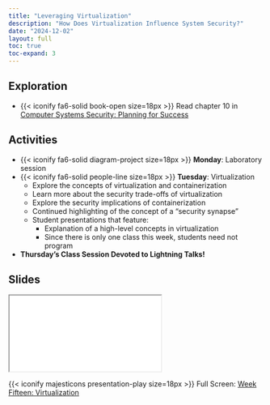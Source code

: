 ```yaml
---
title: "Leveraging Virtualization"
description: "How Does Virtualization Influence System Security?"
date: "2024-12-02"
layout: full
toc: true
toc-expand: 3
---
```


## Exploration

- {{< iconify fa6-solid book-open size=18px >}} Read chapter 10 in [Computer
Systems Security: Planning for Success](https://web.njit.edu/~rt494/security/)

## Activities

- {{< iconify fa6-solid diagram-project size=18px >}} **Monday**: Laboratory session
- {{< iconify fa6-solid people-line size=18px >}} **Tuesday**: Virtualization 
  - Explore the concepts of virtualization and containerization
  - Learn more about the security trade-offs of virtualization
  - Explore the security implications of containerization
  - Continued highlighting of the concept of a "security synapse"
  - Student presentations that feature:
    - Explanation of a high-level concepts in virtualization
    - Since there is only one class this week, students need not program
- **Thursday's Class Session Devoted to Lightning Talks!**

## Slides

```{=html}
<iframe class="slide-deck" src="../../slides/weekfifteen/"></iframe>
```

{{< iconify majesticons presentation-play size=18px >}} Full Screen: [Week
Fifteen: Virtualization](../../slides/weekfifteen/)
